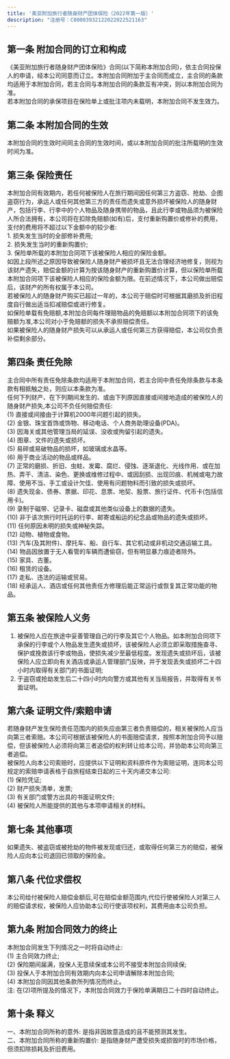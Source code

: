```yaml
---
title: '美亚附加旅行者随身财产团体保险（2022年第一版）'
description: "注册号：C00003932122022022521163"
---
```


## 第一条 附加合同的订立和构成  
《美亚附加旅行者随身财产团体保险》合同(以下简称本附加合同)，依主合同投保人的申请，经本公司同意而订立。本附加合同附加于主合同而成立，主合同的条款均适用于本附加合同，若主合同与本附加合同的条款互有冲突，则以本附加合同为准。  
若本附加合同的承保项目在保险单上或批注项内未载明，本附加合同不发生效力。  

## 第二条 本附加合同的生效  
本附加合同的生效时间同主合同的生效时间，或以本附加合同的批注所载明的生效时间为准。  

## 第三条 保险责任  
本附加合同有效期内，若任何被保险人在旅行期间因任何第三方盗窃、抢劫、企图盗窃行为，承运人或任何其他第三方的责任而遗失或意外损坏被保险人的随身财产，包括行李、行李中的个人物品及随身携带的物品，且此行李或物品须为被保险人所合法拥有，本公司将在扣除免赔额(如有)后，支付重新购置价或修补的费用，支付的费用将不超过以下金额中的较少者:  
    1. 损失发生当时的全部修补费用;  
    2. 损失发生当时的重新购置价;  
    3. 保险单所载的本附加合同项下该被保险人相应的保险金额。  
如因上段所述之原因导致被保险人随身财产被损坏且无法合理经济地修复，则视为该财产遗失，赔偿金额的计算为按该随身财产的重新购置价计算，但以保险单所载本附加合同项下该被保险人相应的保险金额为限。在前述情况下，本公司做出赔偿后，该财产的所有权属于本公司。  
若被保险人的随身财产购买已超过一年的，本公司于赔偿时可根据其磨损及折旧程度自行做出适当扣减赔偿或进行修复。  
如保险单载有免赔额,本附加合同每件理赔物品的免赔额以本附加合同项下的该免赔额为准,本公司对小于免赔额的损失不承担赔偿责任。  
如果被保险人的随身财产损失可以从承运人或任何第三方获得赔偿，本公司仅负责补偿剩余部分。  

## 第四条 责任免除  
主合同中所有责任免除条款均适用于本附加合同，若主合同中责任免除条款与本条款有相抵触之处，则应以本条款为准。  
任何下列财产、在下列期间发生的、或由下列原因直接或间接地造成的被保险人的随身财产损失,本公司不负任何赔偿责任:  
    (1) 直接或间接由于计算机2000年问题引起的损失。  
    (2) 金银、珠宝首饰或饰物、移动电话、个人商务助理设备(PDA)。  
    (3) 因海关或其他管理当局的延误、没收或拘留引起的遗失。  
    (4) 图章、文件的遗失或损坏。  
    (5) 易碎或易破物品的损坏，如玻璃或水晶等。  
    (6) 用于商业活动的物品或样品。  
    (7) 正常的磨损、折旧、虫蛀、发霉、腐烂、侵蚀、逐渐退化、光线作用、或在加热、弄干、清洁、染色、更换或维修过程中、或因刮损、出现凹痕、机械或电力故障、使用不当、手工或设计欠佳、使用有问题物料而引致的损失或损坏。  
    (8) 遗失现金、债券、票据、印花、息票、地契、股票、旅行证件、代币卡(包括信用卡)。  
    (9) 录制于磁带、记录卡、磁盘或其他类似设备上的数据的遗失。  
    (10) 非于该次旅行时托运的行李、邮寄或船运的纪念品或物品的遗失或损坏。  
    (11) 任何原因未明的损失或神秘失踪。  
    (12) 动物、植物或食物。  
    (13) 汽车(及其附件)、摩托车、船、自行车、其它机动或非机动交通运输工具。  
    (14) 物品因放置于无人看管的车辆而遭偷窃，但有明显暴力痕迹者除外。  
    (15) 家具、古董。  
    (16) 租赁的设备。  
    (17) 走私、违法的运输或贸易。  
    (18) 经承运人、酒店或任何其他责任方修理后能正常运行或恢复其正常功能的物品。  

## 第五条 被保险人义务  
1. 被保险人应在旅途中妥善管理自己的行李及其它个人物品。如本附加合同项下承保的行李或个人物品发生遗失或损坏，该被保险人必须立即采取措施查寻、保护或挽救该行李或物品，使损失减少至最低程度。发现遗失或损坏后，该被保险人应立即向有关酒店或承运人管理部门反映，并于发现丢失或损坏二十四小时内取得有关部门的书面证明;  
2. 于盗窃或抢劫发生后二十四小时内向警方或其他有关当局报告，并取得有关书面证明。  

## 第六条 证明文件/索赔申请  
若随身财产发生保险责任范围内的损失应由第三者负责赔偿的，相关被保险人应当向第三者索赔。本公司可根据该被保险人的书面赔偿请求，按照本附加合同予以赔偿，但该被保险人必须将向第三者追偿的权利转让给本公司，并协助本公司向第三者追偿。  
被保险人向本公司索赔时，应提供以下证明和资料原件作为索赔证明，连同本公司规定的索赔申请表格于自旅程结束日起的三十天内递交本公司:  
    (1) 保险凭证;  
    (2) 财产损失清单，发票;  
    (3) 有关部门或警方出具的书面证明文件;  
    (4) 被保险人所能提供的其他与本项申请相关的材料。  

## 第七条 其他事项  
如果遗失、被盗窃或被抢劫的物件被发现或归还，或取得任何第三方的赔偿，被保险人应向本公司退回已领取的保险金。  

## 第八条 代位求偿权  
本公司给付被保险人赔偿金额后,可在赔偿金额范围内,代位行使被保险人对第三人的赔偿请求权，被保险人应协助本公司行使该项权利，其费用由本公司负担。  

## 第九条 附加合同效力的终止  
本附加合同发生下列情况之一时将自动终止:  
    (1) 主合同效力终止;  
    (2) 保险期间届满，投保人无意续保或本公司不接受本附加合同续保;  
    (3) 投保人于本附加合同有效期内向本公司申请解除本附加合同;  
    (4) 本附加合同因其他条款所列情况而终止。  
注: 在(2)项所提及的情况下，本附加合同效力于保险单满期日二十四时自动终止。  

## 第十条 释义  
一、本附加合同所称的意外: 是指非因故意造成的且不能预测其发生。  
二、本附加合同所称的重新购置价: 是指随身财产遭受损失或损毁时的市场价格，但须扣除损耗及折旧费用。  